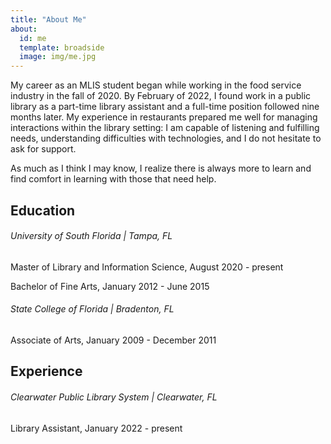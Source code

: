 ```yaml
---
title: "About Me"
about:
  id: me
  template: broadside
  image: img/me.jpg
---
```


:::{#me}

######### My career as an MLIS student began while working in the food service industry in the fall of 2020. By February of 2022, I found work in a public library as a part-time library assistant and a full-time position followed nine months later. My experience in restaurants prepared me well for managing interactions within the library setting: I am capable of listening and fulfilling needs, understanding difficulties with technologies, and I do not hesitate to ask for support.
######### As much as I think I may know, I realize there is always more to learn and find comfort in learning with those that need help.

## Education
###### University of South Florida | Tampa, FL
######## Master of Library and Information Science, August 2020 - present
######## Bachelor of Fine Arts, January 2012 - June 2015
###### State College of Florida | Bradenton, FL
######## Associate of Arts, January 2009 - December 2011

## Experience
###### Clearwater Public Library System | Clearwater, FL
####### Library Assistant, January 2022 - present

:::
